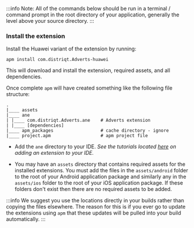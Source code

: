 


:::info 
Note: All of the commands below should be run in a terminal / command prompt in the root directory of your application, generally the level above your source directory.
:::


<SetupAPM />


### Install the extension 

Install the Huawei variant of the extension by running: 

```
apm install com.distriqt.Adverts-huawei
```

This will download and install the extension, required assets, and all dependencies.

Once complete `apm` will have created something like the following file structure: 

```
.
|____ assets
|____ ane
| |____ com.distriqt.Adverts.ane	# Adverts extension
| |____ [dependencies]
|____ apm_packages					# cache directory - ignore
|____ project.apm					# apm project file
```

- Add the `ane` directory to your IDE. *See the tutorials located [here](/docs/tutorials/getting-started) on adding an extension to your IDE.*

- You may have an `assets` directory that contains required assets for the installed extensions. You must add the files in the `assets/android` folder to the root of your Android application package and similarly any in the `assets/ios` folder to the root of your iOS application package. If these folders don't exist then there are no required assets to be added.


:::info
We suggest you use the locations directly in your builds rather than copying the files elsewhere. The reason for this is if you ever go to update the extensions using `apm` that these updates will be pulled into your build automatically.
:::


